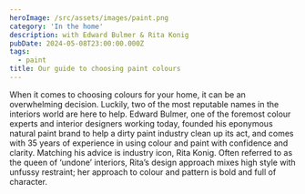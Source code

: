 ```yaml
---
heroImage: /src/assets/images/paint.png
category: 'In the home'
description: with Edward Bulmer & Rita Konig
pubDate: 2024-05-08T23:00:00.000Z
tags:
  - paint
title: Our guide to choosing paint colours
---
```


When it comes to choosing colours for your home, it can be an overwhelming decision. Luckily, two of the most reputable names in the interiors world are here to help. Edward Bulmer, one of the foremost colour experts and interior designers working today, founded his eponymous natural paint brand to help a dirty paint industry clean up its act, and comes with 35 years of experience in using colour and paint with confidence and clarity. Matching his advice is industry icon, Rita Konig. Often referred to as the queen of ‘undone’ interiors, Rita’s design approach mixes high style with unfussy restraint; her approach to colour and pattern is bold and full of character.
